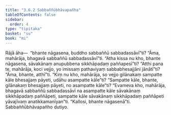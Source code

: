 ```yaml
---
title: "3.6.2 Sabbaññūbhāvapañha"
tableOfContents: false
sidebar:
  order: 4
type: "tipitaka"
basket: "su"
book: "mi"
---
```



<DynamicBreadcrumb />

<Division number="84" book="mi">

<Paragraph number="401" book="mi">
Rājā āha—  “bhante nāgasena, buddho sabbaññū sabbadassāvī”ti? “Āma, mahārāja, bhagavā sabbaññū sabbadassāvī”ti. “Atha kissa nu kho, bhante nāgasena, sāvakānaṃ anupubbena sikkhāpadaṃ paññapesī”ti? “Atthi pana te, mahārāja, koci vejjo, yo imissaṃ pathaviyaṃ sabbabhesajjāni jānātī”ti? “Āma, bhante, atthī”ti. “Kiṃ nu kho, mahārāja, so vejjo gilānakaṃ sampatte kāle bhesajjaṃ pāyeti, udāhu asampatte kāle”ti? “Sampatte kāle, bhante, gilānakaṃ bhesajjaṃ pāyeti, no asampatte kāle”ti? “Evameva kho, mahārāja, bhagavā sabbaññū sabbadassāvī na asampatte kāle sāvakānaṃ sikkhāpadaṃ paññāpeti, sampatte kāle sāvakānaṃ sikkhāpadaṃ paññāpeti yāvajīvaṃ anatikkamanīyan”ti.
</Paragraph>

<Paragraph number="402" book="mi">
“Kallosi, bhante nāgasenā”ti.

</Paragraph>
</Division>

<Paragraph number="403" type="center" book="mi">
Sabbaññūbhāvapañho dutiyo.
</Paragraph>